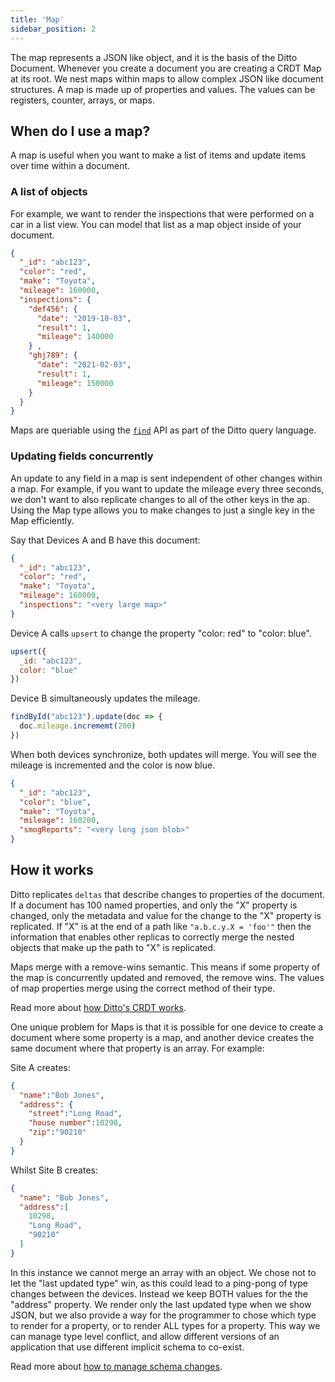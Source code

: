 ```yaml
---
title: 'Map'
sidebar_position: 2
---
```



The map represents a JSON like object, and it is the basis of the Ditto Document.
Whenever you create a document you are creating a CRDT Map at its root. We nest maps within
maps to allow complex JSON like document structures. A map is made up of
properties and values. The values can be registers, counter, arrays, or maps.

<SnippetGroup
  name='upsert-datatypes' 
/>

## When do I use a map?

A map is useful when you want to make a list of items and update items over time
within a document. 

### A list of objects

For example, we want to render the inspections that were performed on a car
in a list view. You can model that list as a map object inside
of your document.

```json
{
  "_id": "abc123",
  "color": "red",
  "make": "Toyota",
  "mileage": 160000,
  "inspections": {
    "def456": {
      "date": "2019-10-03",
      "result": 1,
      "mileage": 140000
    } ,
    "ghj789": {
      "date": "2021-02-03",
      "result": 1,
      "mileage": 150000
    } 
  }
}
```

Maps are queriable using the [`find`](../concepts/querying) API as part of the Ditto query language.

### Updating fields concurrently

An update to any field in a map is sent independent of other changes within a
map. For example, if you want to update the mileage every three seconds, we don't want to also
replicate changes to all of the other keys in the ap. Using the Map type allows you to make changes to just a single key in the Map efficiently. 

Say that Devices A and B have this document:

```json
{
  "_id": "abc123",
  "color": "red",
  "make": "Toyota",
  "mileage": 160000,
  "inspections": "<very large map>"
}
```

Device A calls `upsert` to change the property "color: red"  to
"color: blue". 

```js
upsert({
  _id: "abc123",
  color: "blue"
})
```

Device B simultaneously updates the mileage.

```js
findById("abc123").update(doc => {
  doc.mileage.incrememt(200)
})
```

When both devices synchronize, both updates will merge. You will see the mileage is incremented and the color is now blue.

```json
{
  "_id": "abc123",
  "color": "blue",
  "make": "Toyota",
  "mileage": 160200,
  "smogReports": "<very long json blob>"
}
```

## How it works

Ditto replicates `deltas` that describe changes to properties of the document. If
a document has 100 named properties, and only the "X" property is changed, only
the metadata and value for the change to the "X" property is replicated. If "X"
is at the end of a path like `"a.b.c.y.X = 'foo'"` then the information that
enables other replicas to correctly merge the nested objects that make up the
path to "X" is replicated.

Maps merge with a remove-wins semantic. This means if some property of the map
is concurrently updated and removed, the remove wins. The values of map
properties merge using the correct method of their type.

Read more about [how Ditto's CRDT works](../how-it-works/crdt).

One unique problem for Maps is that it is possible for one device to create a
document where some property is a map, and another device creates the same
document where that property is an array. For example:

Site A creates:

```json
{
  "name":"Bob Jones",
  "address": {
    "street":"Long Road",
    "house number":10298,
    "zip":"90210"
  }
}
```

Whilst Site B creates:

```json
{
  "name": "Bob Jones",
  "address":[
    10298,
    "Long Road",
    "90210"
  ]
}
```

In this instance we cannot merge an array with an object. We chose not to let
the "last updated type" win, as this could lead to a ping-pong of type changes
between the devices. Instead we keep BOTH values for the the "address" property.
We render only the last updated type when we show JSON, but we also provide a
way for the programmer to chose which type to render for a property, or to
render ALL types for a property. This way we can manage type level conflict, and
allow different versions of an application that use different implicit schema to
co-exist.


Read more about [how to manage schema changes](../datamodel/schemas).
